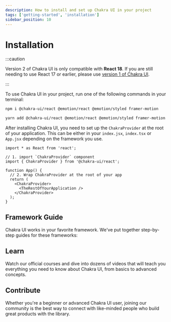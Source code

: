 ```yaml
---
description: How to install and set up Chakra UI in your project
tags: ['getting-started', 'installation']
sidebar_position: 10
---
```


# Installation

:::caution

Version 2 of Chakra UI is only compatible with **React 18**. If you are still
needing to use React 17 or earlier, please use
[version 1 of Chakra UI](https://v1.chakra-ui.com/guides/first-steps).

:::

To use Chakra UI in your project, run one of the following commands in your terminal:

```bash
npm i @chakra-ui/react @emotion/react @emotion/styled framer-motion
```

```bash
yarn add @chakra-ui/react @emotion/react @emotion/styled framer-motion
```

After installing Chakra UI, you need to set up the `ChakraProvider` at the root
of your application. This can be either in your `index.jsx`, `index.tsx` or
`App.jsx` depending on the framework you use.

```tsx
import * as React from 'react';

// 1. import `ChakraProvider` component
import { ChakraProvider } from '@chakra-ui/react';

function App() {
  // 2. Wrap ChakraProvider at the root of your app
  return (
    <ChakraProvider>
      <TheRestOfYourApplication />
    </ChakraProvider>
  );
}
```

## Framework Guide

Chakra UI works in your favorite framework. We've put together step-by-step
guides for these frameworks:

<FrameworkLinks />

## Learn

Watch our official courses and dive into dozens of videos that will teach you
everything you need to know about Chakra UI, from basics to advanced concepts.

<FeaturesCourses />

## Contribute

Whether you're a beginner or advanced Chakra UI user, joining our community is
the best way to connect with like-minded people who build great products with
the library.

<JoinCommunityCards />
